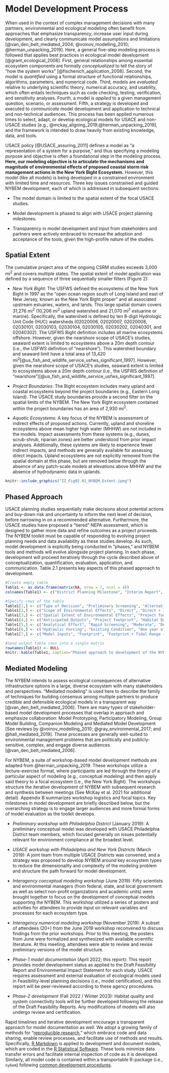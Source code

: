 # Model Development Process

When used in the context of complex management decisions with many partners, environmental and ecological modeling often benefit from approaches that emphasize transparency, increase user input during development, and clearly communicate model assumptions and limitations [@van_den_belt_mediated_2004; @voinov_modelling_2010; @herman_unpacking_2019]. Here, a general five-step modeling process is followed that applies best practices in ecological model development [@grant_ecological_2008]. First, general relationships among essential ecosystem components are formally _conceptualized_ to tell the story of "how the system works" [@fischenich_application_2008]. Second, the model is _quantified_ using a formal structure of functional relationships, algorithms, parameters, and numerical code. Third, models are _evaluated_ relative to underlying scientific theory, numerical accuracy, and usability, which often entails techniques such as code checking, testing, verification, and sensitivity analyses. Fourth, a model is _applied_ to a given management question, scenario, or assessment. Fifth, a strategy is developed and executed to _communicate_ model development and application to technical and non-technical audiences.  This process has been applied numerous times to select, adapt, or develop ecological models for USACE and non-USACE studies [e.g., @mckay_aligning_2019;@herman_unpacking_2019], and the framework is intended to draw heavily from existing knowledge, data, and tools.  


USACE policy [@USACE_assuring_2011] defines a model as “a representation of a system for a purpose,” and thus specifying a modeling purpose and objective is often a foundational step in the modeling process. **Here, our modeling objective is to articulate the mechanisms and magnitude of environmental effects of proposed coastal storm risk management actions in the New York Bight Ecosystem.** However, this model (like all models) is being developed in a constrained environment with limited time and resources. Three key issues constrained and guided NYBEM development, each of which is addressed in subsequent sections:  

* The model domain is limited to the spatial extent of the focal USACE studies. 

* Model development is phased to align with USACE project planning milestones.

* Transparency in model development and input from stakeholders and partners were actively embraced to increase the adoption and acceptance of the tools, given the high-profile nature of the studies.</p>


## Spatial Extent

The cumulative project area of the ongoing CSRM studies exceeds 3,000 mi^2^ and covers multiple states. The spatial extent of model application was defined by a sequence of three sequentially smaller filters (Figure 2):

- _New York Bight_: The USFWS defined the ecosystems of the New York Bight in 1997 as the "open ocean region south of Long Island and east of New Jersey, known as the New York Bight proper" and all associated upstream estuaries, waters, and lands. This large spatial domain covers 31,276 mi^2^ (10,206 mi^2^ upland watershed and 21,070 mi^2^ estuarine or marine). Specifically, the watershed is defined by ten 8-digit Hydrologic Unit Code (HUC) watersheds (02020006, 02020007, 02020008, 02030101, 02030103, 02030104, 02030105, 02030202, 02040301, and 02040302). The USFWS Bight definition includes all marine ecosystems offshore. However, given the nearshore scope of USACE's studies, seaward extent is limited to ecosystems above a 20m depth contour (i.e., the USFWS definition of "nearshore"). This watershed boundary and seaward limit have a total area of 13,420 mi^2^[@us_fish_and_wildlife_service_usfws_significant_1997]. However, given the nearshore scope of USACE’s studies, seaward extent is limited to ecosystems above a 20m depth contour (i.e., the USFWS definition of “nearshore”)[@us_fish_and_wildlife_service_usfws_significant_1997]. 

- _Project Boundaries_: The Bight ecosystem includes many upland and coastal ecosystems beyond the project boundaries (e.g., Eastern Long Island). The USACE study boundaries provide a second filter on the spatial limits of the NYBEM. The New York Bight ecosystem contained within the project boundaries has an area of 2,930 mi^2^.  

- _Aquatic Ecosystems_: A key focus of the NYBEM is assessment of indirect effects of proposed actions. Currently, upland and shoreline ecosystems above mean higher high water (MHHW) are not included in the models. Impact assessments from these systems (e.g., dunes, scrub-shrub, riparian zones) are better understood from prior impact analyses. Additionally, these systems are likely to experience fewer indirect impacts, and methods are generally available for assessing direct impacts. Upland ecosystems are not explicitly removed from the spatial domain at this phase, but are removed below through the absence of any patch-scale models at elevations above MHHW and the absence of hydrodynamic data in uplands.

```{r, fig.cap="NYBEM model domain: (left) Components of model domain, (right) NYBEM domain."}
knitr::include_graphics("ZZ_Fig02.01_NYBEM.Extent.jpeg")
```


## Phased Approach

USACE planning studies sequentially make decisions about potential actions and buy-down risk and uncertainty to inform the next level of decision, before narrowing in on a recommended alternative. Furthermore, the USACE studies have proposed a “tiered” NEPA assessment, which is designed to gather more data and refine outcomes as a project proceeds. The NYBEM toolkit must be capable of responding to evolving project planning needs and data availability as these studies develop. As such, model development is explicitly being conducted in "phases," and NYBEM tools and methods will evolve alongside project planning. In each phase, development will proceed iteratively through the cycle described above of conceptualization, quantification, evaluation, application, and communication. Table 2.1 presents key aspects of this phased approach to development. 


```{r echo=FALSE}
#Create empty table
Table1 <- as.data.frame(matrix(NA, nrow = 7, ncol = 4))
colnames(Table1) <- c("District Planning Milestone", "Interim Report", "Draft Feasibility Report", "Final Feasibility Report")

#Specify rows of the table
Table1[1,] <- c("Type of Decision", "Preliminary Screening", "Alternatives Analysis", "Design and Operation of Recommended Alternative")
Table1[2,] <- c("Scope of Environmental Effects", "Direct", "Direct + Indirect", "Direct + Indirect + Cumulative")
Table1[3,] <- c("Spatial Extent of Environmental Effects", "Project footprint", "Offsite hydrodynamic change", "Mitigation requirements")
Table1[4,] <- c("Anticipated Outputs", "Project footprint", "Habitat Quantity and Quality (by type)", "Habitat Quantity, Quality, and Connectivity (by type)")
Table1[5,] <- c("Analytical Effort", "Rapid Screening", "Moderate", "Detailed")
Table1[6,] <- c("Hydraulic Forcing", "Existing Condition", "One year of tidal forcing + Two sea levels", "Multiple years of tidal forcing + Multiple sea levels")
Table1[7,] <- c("Model Inputs", "Footprint", "Footprint + Tidal Range + Salinity + Hydrodynamics + Env Data", "Footprint + Tidal Range + Salinity + Hydrodynamics + Env Data + Sediment + Temperature + Waves + Water Quality + Other")

#Send output table rows into a single matrix
rownames(Table1) <- NULL
knitr::kable(Table1, caption="Phased approach to development of the NYBEM.", align="c") 
```

## Mediated Modeling

The NYBEM intends to assess ecological consequences of alternative infrastructure options in a large, diverse ecosystem with many stakeholders and perspectives. “Mediated modeling” is used here to describe the family of techniques for building consensus among multiple partners to produce credible and defensible ecological models in a transparent way [@van_den_belt_mediated_2006]. There are many types of stakeholder-based model development processes that overlap in approach and emphasize collaboration: Model Prototyping, Participatory Modeling, Group Model Building, Companion Modeling and Mediated Model Development [See reviews by @voinov_modelling_2010; @gray_environmental_2017; and @hall_mediated_2019]. These processes are generally well-suited to environmental management problems that are politically and publicly-sensitive, complex, and engage diverse audiences [@van_den_belt_mediated_2006]. 

For NYBEM, a suite of workshop-based model development methods are adapted from @herman_unpacking_2019. These workshops utilize a lecture-exercise format, where participants are led through the theory of a particular aspect of modeling (e.g., conceptual modeling) and then apply said theory to a focal ecosystem (i.e., the New York Bight). The workshops structure the iterative development of NYBEM with subsequent research and synthesis between meetings (See McKay et al. 2021 for additional detail). Appendix B summarizes workshop logistics and focal topics. Key milestones in model development are briefly described below, but the overarching strategy is to engage larger audiences and more formal forms of model evaluation as the toolkit develops.

* _Preliminary workshop with Philadelphia District_ (January 2019): A preliminary conceptual model was developed with USACE Philadelphia District team members, which focused generally on issues potentially relevant for environment compliance at the broadest level.

* _USACE workshop with Philadelphia and New York Districts_ (March 2019): A joint team from multiple USACE Districts was convened, and a strategy was proposed to develop NYBEM around key ecosystem types to reduce the dimensionality and complexity of the modeling problem and structure the path forward for model development.

* _Interagency conceptual modeling workshop_ (June 2019): Fifty scientists and environmental managers (from federal, state, and local government as well as select non-profit organizations and academic units) were brought together to focus on the development of conceptual models supporting the NYBEM. This workshop utilized a series of posters and activities for attendees to provide input on relevant variables and processes for each ecosystem type.

* _Interagency numerical modeling workshop_ (November 2019): A subset of attendees (20+) from the June 2019 workshop reconvened to discuss findings from the prior workshops. Prior to this meeting, the posters from June were formalized and synthesized with available scientific literature. At this meeting, attendees were able to review and revise preliminary versions of the model structure.

* _Phase-1 model documentation_ (April 2022; this report): This report provides model development status as applied to the Draft Feasibility Report and Environmental Impact Statement for each study. USACE requires assessment and external evaluation of ecological models used in Feasibility-level planning decisions (i.e., model certification), and this report will be peer-reviewed according to these agency procedures.

* _Phase-2 development_ (Fall 2022 / Winter 2023): Habitat quality and system connectivity tools will be further developed following the release of the Draft Feasibility Reports. Any modifications of models will also undergo review and certification.

Rapid timelines and iterative development encourage a transparent approach for model documentation as well. We adopt a growing family of methods for "[reproducible research](https://ropensci.github.io/reproducibility-guide/sections/introduction/)," which embrace code and data sharing, enable review processes, and facilitate use of methods and results. Specifically, [R Markdown](https://rmarkdown.rstudio.com/) is applied to development and document models, which are coded in the [R Statistical Software](https://cran.r-project.org/). These tools minimize data transfer errors and facilitate internal inspection of code as it is developed. Similarly, all model code is contained within a transportable R-package (i.e., `nybem`) following [common development procedures](https://r-pkgs.org/). 

